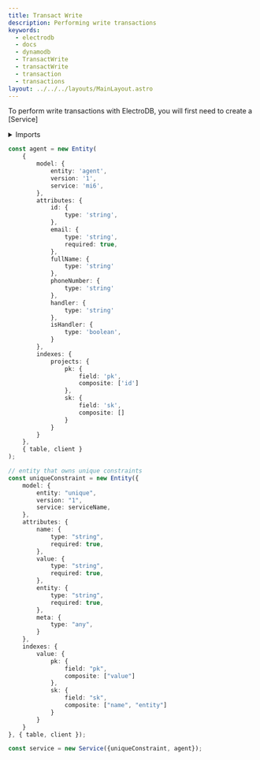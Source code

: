 ```yaml
---
title: Transact Write
description: Performing write transactions
keywords:
  - electrodb
  - docs
  - dynamodb
  - TransactWrite
  - transactWrite
  - transaction
  - transactions
layout: ../../../layouts/MainLayout.astro
---
```



<TableDefinition />

To perform write transactions with ElectroDB, you will first need to create a [Service]

<details>
    <summary>Imports</summary>

    ```typescript
    import { DynamoDBClient } from '@aws-sdk/client-dynamodb';
    import { Entity, Service } from 'electrodb';

    const table = 'electro';
    const client = new DynamoDBClient();
    ```

</details>


```typescript
const agent = new Entity(
    {
        model: {
            entity: 'agent',
            version: '1',
            service: 'mi6',
        },
        attributes: {
            id: {
                type: 'string',
            },
            email: {
                type: 'string',
                required: true,
            },
            fullName: {
                type: 'string'
            },
            phoneNumber: {
                type: 'string'
            },
            handler: {
                type: 'string'
            },
            isHandler: {
                type: 'boolean',
            }
        },
        indexes: {
            projects: {
                pk: {
                    field: 'pk',
                    composite: ['id']
                },
                sk: {
                    field: 'sk',
                    composite: []
                }
            }
        }
    },
    { table, client }
);

// entity that owns unique constraints
const uniqueConstraint = new Entity({
    model: {
        entity: "unique",
        version: "1",
        service: serviceName,
    },
    attributes: {
        name: {
            type: "string",
            required: true,
        },
        value: {
            type: "string",
            required: true,
        },
        entity: {
            type: "string",
            required: true,
        },
        meta: {
            type: "any",
        }
    },
    indexes: {
        value: {
            pk: {
                field: "pk",
                composite: ["value"]
            },
            sk: {
                field: "sk",
                composite: ["name", "entity"]
            }
        }
    }
}, { table, client });

const service = new Service({uniqueConstraint, agent});
```